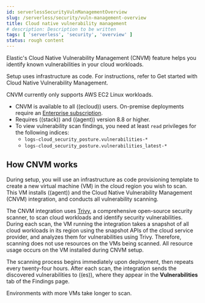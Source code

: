 ```yaml
---
id: serverlessSecurityVulnManagementOverview
slug: /serverless/security/vuln-management-overview
title: Cloud native vulnerability management
# description: Description to be written
tags: [ 'serverless', 'security', 'overview' ]
status: rough content
---
```


<div id="vuln-management-overview"></div>

Elastic's Cloud Native Vulnerability Management (CNVM) feature helps you identify known vulnerabilities in your cloud workloads.

Setup uses infrastructure as code. For instructions, refer to <DocLink id="serverlessSecurityVulnManagementGetStarted">Get started with Cloud Native Vulnerability Management</DocLink>.

<DocCallOut title="Note">
CNVM currently only supports AWS EC2 Linux workloads.
</DocCallOut>

<DocCallOut title="Requirements">

* CNVM is available to all ((ecloud)) users. On-premise deployments require an [Enterprise subscription](https://www.elastic.co/pricing).
* Requires ((stack)) and ((agent)) version 8.8 or higher.
* To view vulnerability scan findings, you need at least `read` privileges for the following indices:
    * `logs-cloud_security_posture.vulnerabilities-*`
    * `logs-cloud_security_posture.vulnerabilities_latest-*`

</DocCallOut>

<div id="vuln-management-overview-how-it-works"></div>

## How CNVM works

During setup, you will use an infrastructure as code provisioning template to create a new virtual machine (VM) in the cloud region you wish to scan. This VM installs ((agent)) and the Cloud Native Vulnerability Management (CNVM) integration, and conducts all vulnerability scanning.

The CNVM integration uses [Trivy](https://github.com/aquasecurity/trivy), a comprehensive open-source security scanner, to scan cloud workloads and identify security vulnerabilities. During each scan, the VM running the integration takes a snapshot of all cloud workloads in its region using the snapshot APIs of the cloud service provider, and analyzes them for vulnerabilities using Trivy. Therefore, scanning does not use resources on the VMs being scanned. All resource usage occurs on the VM installed during CNVM setup.

The scanning process begins immediately upon deployment, then repeats every twenty-four hours. After each scan, the integration sends the discovered vulnerabilities to ((es)), where they appear in the **Vulnerabilities** tab of the <DocLink id="serverlessSecurityVulnManagementFindings">Findings page</DocLink>.

<DocCallOut title="Note">
Environments with more VMs take longer to scan.
</DocCallOut>

